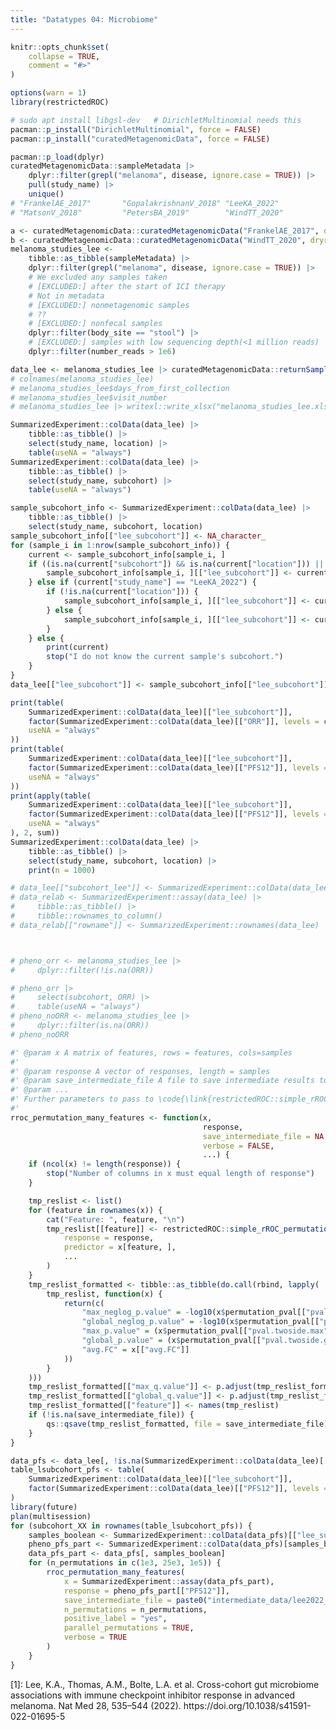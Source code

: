 ```yaml
---
title: "Datatypes 04: Microbiome"
---
```


```r
knitr::opts_chunk$set(
    collapse = TRUE,
    comment = "#>"
)
```




```r
options(warn = 1)
library(restrictedROC)
```
```r
# sudo apt install libgsl-dev   # DirichletMultinomial needs this
pacman::p_install("DirichletMultinomial", force = FALSE)
pacman::p_install("curatedMetagenomicData", force = FALSE)

pacman::p_load(dplyr)
curatedMetagenomicData::sampleMetadata |>
    dplyr::filter(grepl("melanoma", disease, ignore.case = TRUE)) |>
    pull(study_name) |>
    unique()
# "FrankelAE_2017"       "GopalakrishnanV_2018" "LeeKA_2022"
# "MatsonV_2018"         "PetersBA_2019"        "WindTT_2020"

a <- curatedMetagenomicData::curatedMetagenomicData("FrankelAE_2017", dryrun = FALSE, counts = TRUE, rownames = "long")
b <- curatedMetagenomicData::curatedMetagenomicData("WindTT_2020", dryrun = FALSE, counts = FALSE, rownames = "long")
melanoma_studies_lee <-
    tibble::as_tibble(sampleMetadata) |>
    dplyr::filter(grepl("melanoma", disease, ignore.case = TRUE)) |>
    # We excluded any samples taken
    # [EXCLUDED:] after the start of ICI therapy
    # Not in metadata
    # [EXCLUDED:] nonmetagenomic samples
    # ??
    # [EXCLUDED:] nonfecal samples
    dplyr::filter(body_site == "stool") |>
    # [EXCLUDED:] samples with low sequencing depth(<1 million reads)
    dplyr::filter(number_reads > 1e6)

data_lee <- melanoma_studies_lee |> curatedMetagenomicData::returnSamples(dataType = "relative_abundance")
# colnames(melanoma_studies_lee)
# melanoma_studies_lee$days_from_first_collection
# melanoma_studies_lee$visit_number
# melanoma_studies_lee |> writexl::write_xlsx("melanoma_studies_lee.xlsx")

SummarizedExperiment::colData(data_lee) |>
    tibble::as_tibble() |>
    select(study_name, location) |>
    table(useNA = "always")
SummarizedExperiment::colData(data_lee) |>
    tibble::as_tibble() |>
    select(study_name, subcohort) |>
    table(useNA = "always")

sample_subcohort_info <- SummarizedExperiment::colData(data_lee) |>
    tibble::as_tibble() |>
    select(study_name, subcohort, location)
sample_subcohort_info[["lee_subcohort"]] <- NA_character_
for (sample_i in 1:nrow(sample_subcohort_info)) {
    current <- sample_subcohort_info[sample_i, ]
    if ((is.na(current["subcohort"]) && is.na(current["location"])) || current["study_name"] == "PetersBA_2019") {
        sample_subcohort_info[sample_i, ][["lee_subcohort"]] <- current[["study_name"]]
    } else if (current["study_name"] == "LeeKA_2022") {
        if (!is.na(current["location"])) {
            sample_subcohort_info[sample_i, ][["lee_subcohort"]] <- current[["location"]]
        } else {
            sample_subcohort_info[sample_i, ][["lee_subcohort"]] <- current[["subcohort"]]
        }
    } else {
        print(current)
        stop("I do not know the current sample's subcohort.")
    }
}
data_lee[["lee_subcohort"]] <- sample_subcohort_info[["lee_subcohort"]]

print(table(
    SummarizedExperiment::colData(data_lee)[["lee_subcohort"]],
    factor(SummarizedExperiment::colData(data_lee)[["ORR"]], levels = c("yes", "no")),
    useNA = "always"
))
print(table(
    SummarizedExperiment::colData(data_lee)[["lee_subcohort"]],
    factor(SummarizedExperiment::colData(data_lee)[["PFS12"]], levels = c("yes", "no")),
    useNA = "always"
))
print(apply(table(
    SummarizedExperiment::colData(data_lee)[["lee_subcohort"]],
    factor(SummarizedExperiment::colData(data_lee)[["PFS12"]], levels = c("yes", "no")),
    useNA = "always"
), 2, sum))
SummarizedExperiment::colData(data_lee) |>
    tibble::as_tibble() |>
    select(study_name, subcohort, location) |>
    print(n = 1000)

# data_lee[["subcohort_lee"]] <- SummarizedExperiment::colData(data_lee)[["subcohort"]]
# data_relab <- SummarizedExperiment::assay(data_lee) |>
#     tibble::as_tibble() |>
#     tibble::rownames_to_column()
# data_relab[["rowname"]] <- SummarizedExperiment::rownames(data_lee)



# pheno_orr <- melanoma_studies_lee |>
#     dplyr::filter(!is.na(ORR))

# pheno_orr |>
#     select(subcohort, ORR) |>
#     table(useNA = "always")
# pheno_noORR <- melanoma_studies_lee |>
#     dplyr::filter(is.na(ORR))
# pheno_noORR
```
```r
#' @param x A matrix of features, rows = features, cols=samples
#'
#' @param response A vector of responses, length = samples
#' @param save_intermediate_file A file to save intermediate results to
#' @param ...
#' Further parameters to pass to \code{\link{restrictedROC::simple_rROC_permutation}}
#'
rroc_permutation_many_features <- function(x,
                                           response,
                                           save_intermediate_file = NA,
                                           verbose = FALSE,
                                           ...) {
    if (ncol(x) != length(response)) {
        stop("Number of columns in x must equal length of response")
    }

    tmp_reslist <- list()
    for (feature in rownames(x)) {
        cat("Feature: ", feature, "\n")
        tmp_reslist[[feature]] <- restrictedROC::simple_rROC_permutation(
            response = response,
            predictor = x[feature, ],
            ...
        )
    }
    tmp_reslist_formatted <- tibble::as_tibble(do.call(rbind, lapply(
        tmp_reslist, function(x) {
            return(c(
                "max_neglog_p.value" = -log10(x$permutation_pval[["pval.twoside.max"]]),
                "global_neglog_p.value" = -log10(x$permutation_pval[["pval.twoside.global"]]),
                "max_p.value" = (x$permutation_pval[["pval.twoside.max"]]),
                "global_p.value" = (x$permutation_pval[["pval.twoside.global"]]),
                "avg.FC" = x[["avg.FC"]]
            ))
        }
    )))
    tmp_reslist_formatted[["max_q.value"]] <- p.adjust(tmp_reslist_formatted[["max_p.value"]], method = "BH")
    tmp_reslist_formatted[["global_q.value"]] <- p.adjust(tmp_reslist_formatted[["global_p.value"]], method = "BH")
    tmp_reslist_formatted[["feature"]] <- names(tmp_reslist)
    if (!is.na(save_intermediate_file)) {
        qs::qsave(tmp_reslist_formatted, file = save_intermediate_file)
    }
}
```

```r
data_pfs <- data_lee[, !is.na(SummarizedExperiment::colData(data_lee)[["PFS12"]])]
table_lsubcohort_pfs <- table(
    SummarizedExperiment::colData(data_lee)[["lee_subcohort"]],
    factor(SummarizedExperiment::colData(data_lee)[["PFS12"]], levels = c("yes", "no"))
)
library(future)
plan(multisession)
for (subcohort_XX in rownames(table_lsubcohort_pfs)) {
    samples_boolean <- SummarizedExperiment::colData(data_pfs)[["lee_subcohort"]] != subcohort_XX
    pheno_pfs_part <- SummarizedExperiment::colData(data_pfs)[samples_boolean, ]
    data_pfs_part <- data_pfs[, samples_boolean]
    for (n_permutations in c(1e3, 25e3, 1e5)) {
        rroc_permutation_many_features(
            x = SummarizedExperiment::assay(data_pfs_part),
            response = pheno_pfs_part[["PFS12"]],
            save_intermediate_file = paste0("intermediate_data/lee2022_pfs_rroc_", n_permutations, ".rds"),
            n_permutations = n_permutations,
            positive_label = "yes",
            parallel_permutations = TRUE,
            verbose = TRUE
        )
    }
}
```


[1]: Lee, K.A., Thomas, A.M., Bolte, L.A. et al. Cross-cohort gut microbiome associations with immune checkpoint inhibitor response in advanced melanoma. Nat Med 28, 535–544 (2022). https://doi.org/10.1038/s41591-022-01695-5
